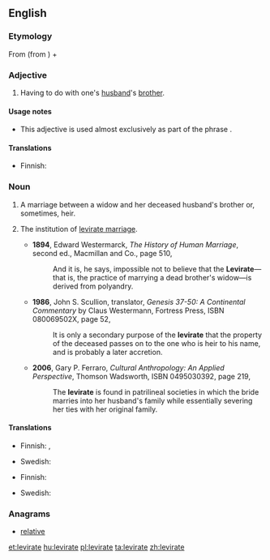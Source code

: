 ==English==

===Etymology===
From {{etyl|la|en}} {{term|levir|lēvir|husband's brother, brother-in-law|lang=la}} (from {{etyl|ine-pro|en}} {{term/t|ine-pro|*daiwos||one's brother-in-law}}) + {{term|-ate||lang=en}}

===Adjective===
{{en-adj|-}}

# Having to do with one's [[husband]]'s [[brother]].

====Usage notes====
* This adjective is used almost exclusively as part of the phrase {{term|levirate marriage}}.

====Translations====
{{trans-top|having to do with husband's brother}}
* Finnish: {{t+|fi|lankous|alt=lankous-}}
{{trans-mid}}
{{trans-bottom}}

===Noun===
{{en-noun}}
# {{context|countable|lang=en}} A marriage between a widow and her deceased husband's brother or, sometimes, heir.
# {{context|anthropology|lang=en}} The institution of [[levirate marriage]].
#* '''1894''', Edward Westermarck, ''The History of Human Marriage'', second ed., Macmillan and Co., page 510,
#*: And it is, he says, impossible not to believe that the '''Levirate'''—that is, the practice of marrying a dead brother's widow—is derived from polyandry.
#* '''1986''', John S. Scullion, translator, ''Genesis 37-50: A Continental Commentary'' by Claus Westermann, Fortress Press, ISBN 080069502X, page 52,
#*: It is only a secondary purpose of the '''levirate''' that the property of the deceased passes on to the one who is heir to his name, and is probably a later accretion.
#* '''2006''', Gary P. Ferraro, ''Cultural Anthropology: An Applied Perspective'', Thomson Wadsworth, ISBN 0495030392, page 219,
#*: The '''levirate''' is found in patrilineal societies in which the bride marries into her husband's family while essentially severing her ties with her original family.

====Translations====
{{trans-top|marriage}}
* Finnish: {{t-|fi|leviraatti}}, {{t-|fi|lankousavioliitto}}
{{trans-mid}}
* Swedish: {{t-|sv|levirat|n}}
{{trans-bottom}}

{{trans-top|institution}}
* Finnish: {{t-|fi|leviraatti}}
{{trans-mid}}
* Swedish: {{t-|sv|levirat|n}}
{{trans-bottom}}

===Anagrams===
* [[relative#English|relative]]

[[et:levirate]]
[[hu:levirate]]
[[pl:levirate]]
[[ta:levirate]]
[[zh:levirate]]